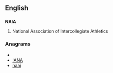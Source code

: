 {{also|naia}}
==English==

==={{initialism}}===
'''NAIA'''

# National Association of Intercollegiate Athletics

===Anagrams===
* {{alphagram|aain}}
* [[IANA#English|IANA]]
* [[naai#English|naai]]